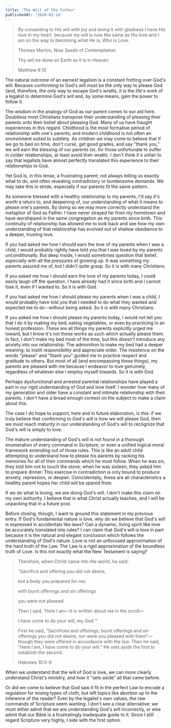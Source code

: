 ```yaml
---
title: 'The Will of the Father'
publishedAt: '2020-01-14'
---
```


> By consenting to His will with joy and doing it with gladness I have His love in my heart, because my will is now the same as His love and I am on the way to becoming what He is, Who is Love.
>
> Thomas Merton, New Seeds of Contemplation

> Thy will be done on Earth as it is in Heaven
>
> Matthew 6:10

The natural outcome of an earnest legalism is a constant fretting over God's will. Because conforming to God's will must be the only way to please God (and, therefore, the only way to escape God's wrath), it is the life's work of a legalist to determine God's will and, by some means, gain the power to follow it.

The wisdom in the analogy of God as our parent comes to our aid here. Doubtless most Christians transpose their understanding of pleasing their parents onto their belief about pleasing God. Many of us have fraught experiences in this regard. Childhood is the most formative period of relationship with one's parents, and modern childhood is not often an environment suited to subtlety. As children we may come to believe that if we go to bed on time, don't curse, get good grades, and say "thank you," we will earn the blessing of our parents (or, for those unfortunate to suffer in colder relationships, at least avoid their wrath). I don't think it's unfair to say that legalists have almost perfectly translated this experience to their relationships to God.

Yet God is, in this lense, a frustrating parent; not always telling us exactly what to do, and often revealing contradictory or burdensome demands. We may take this in stride, especially if our parents fit the same pattern.

As someone blessed with a healthy relationship to my parents, I'd say it's worth a return to, and deepening of, our understanding of what it means to please one's parents. By doing so we may more correctly understand the metaphor of God as Father. I have never strayed far from my hometown and have worshipped in the same congregation as my parents since birth. This continuity of relationship has allowed me to look back and see how my own understanding of that relationship has evolved out of shallow obedience to a deeper, trusting love.

If you had asked me how I should earn the love of my parents when I was a child, I would probably rightly have told you that I was loved by my parents unconditionally. But deep inside, I would sometimes question that belief, especially with all the pressures of growing up. It was something my parents assured me of, but I didn't quite grasp. So it is with many Christians.

If you asked me how I should earn the love of my parents today, I could easily laugh off the question. I have already had it since birth and I cannot lose it, even if I wanted to. So it is with God.

If you had asked me how I should please my parents when I was a child, I would probably have told you that I needed to do what they wanted and expected me to do--without being asked. So it is with many Christians.

If you asked me how I should please my parents today, I would not tell you that I do it by making my bed, eating vegetables, or even by practicing in an honest profession. These are all things my parents explicitly urged me toward, but I know it's not these works as such which actually please them. In fact, I don't make my bed most of the time, but this doesn't introduce any anxiety into our relationship. The admonition to make my bed had a deeper meaning: to instill responsibility and appreciate order. The insistence on the words "please" and "thank you" guided me to practice respect and gratitude to others. But most of all (and encompassing these things), my parents are pleased with me because I endeavor to love genuinely, regardless of whatever else I employ myself towards. So it is with God.

Perhaps dysfunctional and arrested parental relationships have played a part in our rigid understanding of God and love itself. I wonder how many of my generation and older have a constant and intimate relationship with their parents. I don't have a broad enough context on the subject to make a claim about this.

The case I do hope to support, here and in future elaboration, is this: if we truly believe that conforming to God's will is how we will please God, then we must reach maturity in our understanding of God's will to recognize that God's will is simply to love.

The mature understanding of God's will is not found in a thorough enumeration of every command in Scripture, or even a unified logical moral framework extending out of those rules. This is like an adult child attempting to understand how to please his parents by racking his memories for all of their commands which he must follow. When he was six, they told him not to touch the stove; when he was sixteen, they asked him to prepare dinner. This exercise in contradiction is only bound to produce anxiety, repression, or despair. Coincidentally, these are all characteristics a healthy parent hopes her child will be spared from.

If we do what is loving, we are doing God's will. I don't make this claim on my own authority. I believe that is what Christ actually teaches, and I will be unpacking that in a future post.

Before closing, though, I want to ground this statement in my previous entry. If God's fundamental nature is love, why do we believe that God's will is expressed in accidentals like laws? Can a dynamic, living spirit like love be accurately translated into rules? I can claim that God's will is love in part because it is the natural and elegant conclusion which follows the understanding of God's nature. Love is not an unfocused approximation of the hard truth of the Law. The Law is a rigid approximation of the boundless truth of Love. Is this not exactly what the New Testament is saying?

> Therefore, when Christ came into the world, he said:
>
> “Sacrifice and offering you did not desire,
>
> but a body you prepared for me;
>
> with burnt offerings and sin offerings
>
> you were not pleased.
>
> Then I said, ‘Here I am—it is written about me in the scroll—
>
> I have come to do your will, my God.’”
>
> First he said, “Sacrifices and offerings, burnt offerings and sin offerings you did not desire, nor were you pleased with them”—though they were offered in accordance with the law. Then he said, “Here I am, I have come to do your will.” He sets aside the first to establish the second.
>
> Hebrews 10:5-9

When we understand that the will of God is love, we can more clearly understand Christ's ministry, and how it "sets aside" all that came before.

Or did we come to believe that God saw it fit in the perfect Law to encode a regulation for mixing types of cloth, but left topics like abortion up to the inference of the reader? Even by the legalist's own values, the raw commands of Scripture seem wanting. I don't see a clear alternative; we must either admit that we are understanding God's will incorrectly, or else admit that our Bible is a frustratingly inadequate guide to it. Since I still regard Scripture very highly, I side with the first option.
